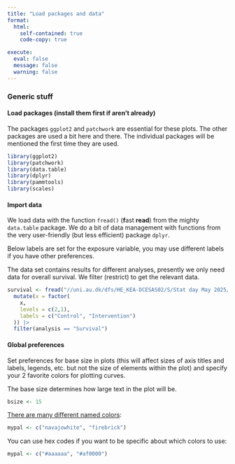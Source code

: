 ```yaml
---
title: "Load packages and data"
format:
  html:
    self-contained: true
    code-copy: true

execute:
  eval: false
  message: false
  warning: false
---
```

### Generic stuff

#### Load packages (install them first if aren't already)

The packages `ggplot2` and `patchwork` are essential for these plots. The other packages are used a bit here and there. The individual packages will be mentioned the first time they are used.

```r
library(ggplot2)
library(patchwork)
library(data.table)
library(dplyr)
library(pammtools)
library(scales)
```

#### Import data

We load data with the function `fread()` (**f**ast **read**) from the mighty `data.table` package. We do a bit of data management with functions from the very user-friendly (but less efficient) package `dplyr`.

Below labels are set for the exposure variable, you may use different labels if you have other preferences.

The data set contains results for different analyses, presently we only need data for overall survival. We filter (restrict) to get the relevant data.

```r
survival <- fread("//uni.au.dk/dfs/HE_KEA-DCESAS02/S/Stat day May 2025/risk_curves/data/riskdata.csv") |>
  mutate(x = factor(
    x,
    levels = c(2,1),
    labels = c("Control", "Intervention")
  )) |>
  filter(analysis == "Survival")

```

#### Global preferences

Set preferences for base size in plots (this will affect sizes of axis titles and labels, legends, etc. but not the size of elements within the plot) and specify your 2 favorite colors for plotting curves.

The base size determines how large text in the plot will be.

```r
bsize <- 15
```

[There are many different named colors](https://debruine.github.io/30DCC-2022/app-a-colours.html):

```r
mypal <- c("navajowhite", "firebrick")
```

You can use hex codes if you want to be specific about which colors to use:

```r
mypal <- c("#aaaaaa", "#af0000")
```
